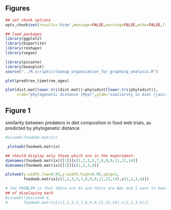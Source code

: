 ## Figures

```r
## set chunk options
opts_chunk$set(results='hide',message=FALSE,warning=FALSE,echo=FALSE,fig.cap=FALSE,dev="pdf")

## load packages
library(ggplot2)
library(bipartite)
library(reshape)
library(vegan)

library(picante)
library(beanplot)
source("../R.scripts/cleanup_organization_for_graphing_analysis.R")
```

```r
plot(predtree_timetree_ages)
```


```r
plot(dist.mat[lower.tri(dist.mat)]~phylodist[lower.tri(phylodist)],
     xlab="phylogenetic distance (Mya)",ylab="similarity in diet (jaccard index)")
```
## Figure 1
similarity between predators in diet composition in food web trials, as predicted by phylogenetic distance. 


```r
#visweb(foodweb.matrix)
```

```r
 plotweb(foodweb.matrix)
```

```r
## should display only those which are in the experiment:
dimnames(foodweb.matrix)[[1]][c(1,2,3,5,7,8,9,9,11,12,14)]
dimnames(foodweb.matrix)[[2]][c(1,2,3,4)]

plotweb(y.width.low=0.05,y.width.high=0.05,ybig=1,
        foodweb.matrix[c(1,2,3,5,7,8,9,9,11,12,14),c(1,2,3,4)])
```

```r
# the PROBLEM is that there are 0s and there are NAs and I want to have a means
## of displaying each
#visweb(labsize=0.4,
#       foodweb.matrix[c(1,2,3,5,7,8,9,9,11,12,14),c(1,2,3,4)])

```


